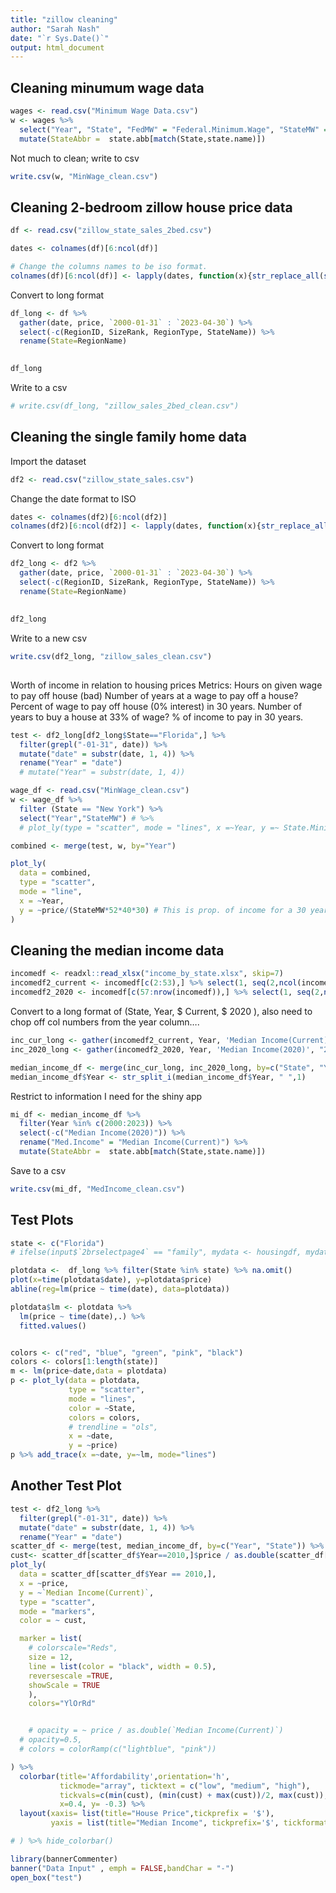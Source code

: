 ```yaml
---
title: "zillow cleaning"
author: "Sarah Nash"
date: "`r Sys.Date()`"
output: html_document
---
```

## Cleaning minumum wage data 
```r
wages <- read.csv("Minimum Wage Data.csv") 
w <- wages %>%
  select("Year", "State", "FedMW" = "Federal.Minimum.Wage", "StateMW" = "Effective.Minimum.Wage") %>%
  mutate(StateAbbr =  state.abb[match(State,state.name)])


```
 Not much to clean; write to csv
```r
write.csv(w, "MinWage_clean.csv")
```

## Cleaning 2-bedroom zillow house price data 
```r
df <- read.csv("zillow_state_sales_2bed.csv")

dates <- colnames(df)[6:ncol(df)]

# Change the columns names to be iso format.
colnames(df)[6:ncol(df)] <- lapply(dates, function(x){str_replace_all(substr(x, 2,11), "\\.", "-") })
```

Convert to long format 
```r
df_long <- df %>%
  gather(date, price, `2000-01-31` : `2023-04-30`) %>%
  select(-c(RegionID, SizeRank, RegionType, StateName)) %>%
  rename(State=RegionName)

  
df_long  
```

Write to a csv 
```r
# write.csv(df_long, "zillow_sales_2bed_clean.csv")
```


## Cleaning the single family home data 

Import the dataset 
```r
df2 <- read.csv("zillow_state_sales.csv")
```

Change the date format to ISO 
```r
dates <- colnames(df2)[6:ncol(df2)]
colnames(df2)[6:ncol(df2)] <- lapply(dates, function(x){str_replace_all(substr(x, 2,11), "\\.", "-") })
```

Convert to long format 

```r
df2_long <- df2 %>%
  gather(date, price, `2000-01-31` : `2023-04-30`) %>%
  select(-c(RegionID, SizeRank, RegionType, StateName)) %>%
  rename(State=RegionName)

  
df2_long  
```

Write to a new csv 
```r
write.csv(df2_long, "zillow_sales_clean.csv")
```

##

Worth of income in relation to housing prices 
Metrics: Hours on given wage to pay off house (bad) 
Number of years at a wage to pay off a house? 
Percent of wage to pay off house (0% interest) in 30 years.
Number of years to buy a house at 33% of wage? 
% of income to pay in 30 years. 
```r
test <- df2_long[df2_long$State=="Florida",] %>%
  filter(grepl("-01-31", date)) %>%
  mutate("date" = substr(date, 1, 4)) %>%
  rename("Year" = "date")
  # mutate("Year" = substr(date, 1, 4))
```


```r

wage_df <- read.csv("MinWage_clean.csv")
w <- wage_df %>% 
  filter (State == "New York") %>%
  select("Year","StateMW") # %>%
  # plot_ly(type = "scatter", mode = "lines", x =~Year, y =~ State.Minimum.Wage*52*40)
```

```r
combined <- merge(test, w, by="Year") 
```

```r
plot_ly(
  data = combined, 
  type = "scatter", 
  mode = "line",
  x = ~Year, 
  y = ~price/(StateMW*52*40*30) # This is prop. of income for a 30 year, 0 interest mortgage. 
)
```




## Cleaning the median income data
```r
incomedf <- readxl::read_xlsx("income_by_state.xlsx", skip=7) 
incomedf2_current <- incomedf[c(2:53),] %>% select(1, seq(2,ncol(incomedf), by=2)) 
incomedf2_2020 <- incomedf[c(57:nrow(incomedf)),] %>% select(1, seq(2,ncol(incomedf), by=2)) 
```
Convert to a long format of (State, Year, \$ Current, \$ 2020 ), 
also need to chop off col numbers from the year column.... 
```r
inc_cur_long <- gather(incomedf2_current, Year, 'Median Income(Current)', "2020":"1984 (19)")
inc_2020_long <- gather(incomedf2_2020, Year, 'Median Income(2020)', "2020":"1984 (19)")

median_income_df <- merge(inc_cur_long, inc_2020_long, by=c("State", "Year"))
median_income_df$Year <- str_split_i(median_income_df$Year, " ",1)
```
Restrict to information I need for the shiny app
```r
mi_df <- median_income_df %>%
  filter(Year %in% c(2000:2023)) %>%
  select(-c("Median Income(2020)")) %>%
  rename("Med.Income" = "Median Income(Current)") %>%
  mutate(StateAbbr =  state.abb[match(State,state.name)])

```
Save to a csv 
```r
write.csv(mi_df, "MedIncome_clean.csv")
```


## Test Plots 
```r
state <- c("Florida")
# ifelse(input$`2brselectpage4` == "family", mydata <- housingdf, mydata <- housingdf.2br)

plotdata <-  df_long %>% filter(State %in% state) %>% na.omit()
plot(x=time(plotdata$date), y=plotdata$price)
abline(reg=lm(price ~ time(date), data=plotdata))

plotdata$lm <- plotdata %>%
  lm(price ~ time(date),.) %>%
  fitted.values()


colors <- c("red", "blue", "green", "pink", "black")
colors <- colors[1:length(state)]
m <- lm(price~date,data = plotdata)
p <- plot_ly(data = plotdata,
             type = "scatter", 
             mode = "lines", 
             color = ~State,
             colors = colors,
             # trendline = "ols",
             x = ~date, 
             y = ~price)
p %>% add_trace(x =~date, y=~lm, mode="lines")
```

## Another Test Plot 
```r
test <- df2_long %>%
  filter(grepl("-01-31", date)) %>%
  mutate("date" = substr(date, 1, 4)) %>%
  rename("Year" = "date")
scatter_df <- merge(test, median_income_df, by=c("Year", "State")) %>% na.omit()
cust<- scatter_df[scatter_df$Year==2010,]$price / as.double(scatter_df[scatter_df$Year==2010,]$`Median Income(Current)`)
plot_ly(
  data = scatter_df[scatter_df$Year == 2010,], 
  x = ~price, 
  y = ~`Median Income(Current)`,
  type = "scatter",
  mode = "markers",
  color = ~ cust,

  marker = list(
    # colorscale="Reds",
    size = 12,
    line = list(color = "black", width = 0.5),
    reversescale =TRUE,
    showScale = TRUE
    ),
    colors="YlOrRd"


    # opacity = ~ price / as.double(`Median Income(Current)`)
  # opacity=0.5,
  # colors = colorRamp(c("lightblue", "pink"))

) %>%
  colorbar(title='Affordability',orientation='h',
           tickmode="array", ticktext = c("low", "medium", "high"),
           tickvals=c(min(cust), (min(cust) + max(cust))/2, max(cust)),
           x=0.4, y= -0.3) %>%
  layout(xaxis= list(title="House Price",tickprefix = '$'),
         yaxis = list(title="Median Income", tickprefix='$', tickformat='$' ))

# ) %>% hide_colorbar()

```


```r
library(bannerCommenter)
banner("Data Input" , emph = FALSE,bandChar = "-")
open_box("test")
```

